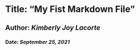 # **Title: "My Fist Markdown File" **
## **Author: *Kimberly Joy Lacorte* **
### **Date: *September 25, 2021* **
